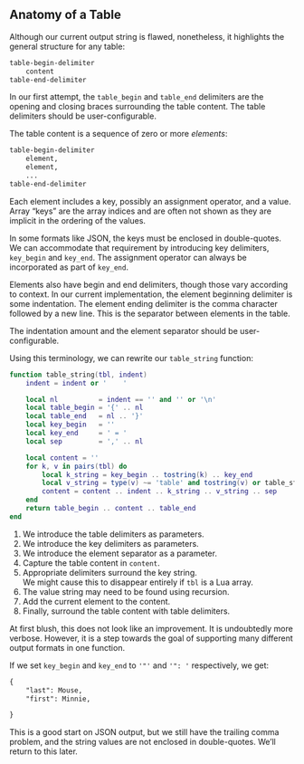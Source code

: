 ## Anatomy of a Table

Although our current output string is flawed, nonetheless, it highlights the general structure for any table:
```txt
table-begin-delimiter
    content
table-end-delimiter
```
In our first attempt, the `table_begin` and `table_end` delimiters are the opening and closing braces surrounding the table content.
The table delimiters should be user-configurable.

The table content is a sequence of zero or more *elements*:
```txt
table-begin-delimiter
    element,
    element,
    ...
table-end-delimiter
```

Each element includes a key, possibly an assignment operator, and a value.
Array "keys" are the array indices and are often not shown as they are implicit in the ordering of the values.

In some formats like JSON, the keys must be enclosed in double-quotes.
We can accommodate that requirement by introducing key delimiters, `key_begin` and `key_end`.
The assignment operator can always be incorporated as part of `key_end`.

Elements also have begin and end delimiters, though those vary according to context.
In our current implementation, the element beginning delimiter is some indentation.
The element ending delimiter is the comma character followed by a new line.
This is the separator between elements in the table.

The indentation amount and the element separator should be user-configurable.

Using this terminology, we can rewrite our `table_string` function:
```lua
function table_string(tbl, indent)
    indent = indent or '    '

    local nl          = indent == '' and '' or '\n'
    local table_begin = '{' .. nl                                                       -- <1>
    local table_end   = nl .. '}'
    local key_begin   = ''                                                              -- <2>
    local key_end     = ' = '
    local sep         = ',' .. nl                                                       -- <3>

    local content = ''                                                                  -- <4>
    for k, v in pairs(tbl) do
        local k_string = key_begin .. tostring(k) .. key_end                            -- <5>
        local v_string = type(v) ~= 'table' and tostring(v) or table_string(v, indent)  -- <6>
        content = content .. indent .. k_string .. v_string .. sep                      -- <7>
    end
    return table_begin .. content .. table_end                                          -- <8>
end
```
1. We introduce the table delimiters as parameters.
2. We introduce the key delimiters as parameters.
3. We introduce the element separator as a parameter.
4. Capture the table content in `content`.
5. Appropriate delimiters surround the key string. <br> We might cause this to disappear entirely if `tbl` is a Lua array.
6. The value string may need to be found using recursion.
7. Add the current element to the content.
8. Finally, surround the table content with table delimiters.

At first blush, this does not look like an improvement.
It is undoubtedly more verbose.
However, it is a step towards the goal of supporting many different output formats in one function.

If we set `key_begin` and `key_end` to `'"'` and `'": '` respectively, we get:
```txt
{
    "last": Mouse,
    "first": Minnie,

}
```
This is a good start on JSON output, but we still have the trailing comma problem, and the string values are not enclosed in double-quotes.
We'll return to this later.
